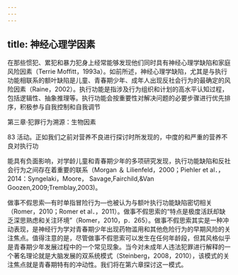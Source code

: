 ```yaml
---
---
---
```

title: 神经心理学因素
---



在那些惯犯、累犯和暴力犯身上经常能够发现他们同时具有神经心理学缺陷和家庭风险因素（Terrie Moffitt，1993a）。如前所述，神经心理学缺陷，尤其是与执行功能相联系的额叶缺陷是儿童、青春期少年、成年人出现反社会行为的最确定的风险因素（Raine，2002）。执行功能是指涉及行为组织和计划的高水平认知过程，包括逻辑性、抽象推理等。执行功能会按重要性对解决问题的必要步骤进行优先排序，积极参与自我控制和自我调节

第三章·犯罪行为溯源：生物因素

83 活动。正如我们之前对营养不良进行探讨时所发现的，中度的和严重的营养不良对执行功

能具有负面影响，对学龄儿童和青春期少年的多项研究发现，执行功能缺陷和反社会行为之间存在着重要的联系（Morgan ＆ Lilienfeld，2000；Piehler et al．，2014：Syngelaki，Moore， Savage,Fairchild,&Van Goozen,2009;Tremblay,2003)。

做事不假思索—有时单指冒险行为—也被认为与额叶执行功能缺陷密切相关（Romer，2010；Romer et al．，2011）。做事不假思索的“特点是极度活跃却缺乏深思熟虑和关注环境”（Romer，2010，p．265）。做事不假思索其实是一种冲动表现，是神经行为学对青春期少年出现药物滥用和其他危险行为的早期风险的关注焦点。值得注意的是，尽管做事不假思索可以发生在任何年龄段，但其风格似乎是青春期少年发展过程中的一个常见现象。当今对未成年人违法犯罪进行解释的一个著名理论就是大脑发展的双系统模式（Steinberg，2008，2010），该模式的关注焦点就是青春期特有的冲动性。我们将在第六章探讨这一模式。